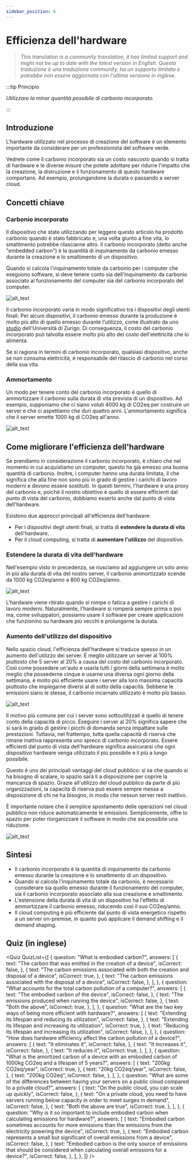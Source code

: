 ```yaml
---
sidebar_position: 6
---
```



# Efficienza dell'hardware
> *This translation is a community translation, it has limited support and might not be up to date with the latest version in English.*
> *Questa traduzione è una traduzione community, ha un supporto limitato e potrebbe non essere aggiornata con l'ultima versione in inglese.*

:::tip Principio

_Utilizzare la minor quantità possibile di carbonio incorporato._

:::

## Introduzione

L'hardware utilizzato nel processo di creazione del software è un elemento importante da considerare per un professionista del software verde.

Vedrete come il carbonio incorporato sia un costo nascosto quando si tratta di hardware e le diverse misure che potete adottare per ridurre l'impatto che la creazione, la distruzione e il funzionamento di questo hardware comportano. Ad esempio, prolungandone la durata o passando a server cloud.

## Concetti chiave

### Carbonio incorporato

Il dispositivo che state utilizzando per leggere questo articolo ha prodotto carbonio quando è stato fabbricato e, una volta giunto a fine vita, lo smaltimento potrebbe rilasciarne altro. Il carbonio incorporato (detto anche "embedded carbon") è la quantità di inquinamento da carbonio emesso durante la creazione e lo smaltimento di un dispositivo.

Quando si calcola l'inquinamento totale da carbonio per i computer che eseguono software, si deve tenere conto sia dell'inquinamento da carbonio associato al funzionamento del computer sia del carbonio incorporato del computer.

![alt_text](./images/17_carbonio_incorporato.png "image_tooltip")

Il carbonio incorporato varia in modo significativo tra i dispositivi degli utenti finali. Per alcuni dispositivi, il carbonio emesso durante la produzione è molto più alto di quello emesso durante l'utilizzo, come illustrato da uno [studio](https://www.ifi.uzh.ch/dam/jcr:fa4e956e-7a53-4038-98a5-00e09e2f4303/Study_Digitalization_Climate_Protection_Summary_Oct2017.pdf) dell'Università di Zurigo. Di conseguenza, il costo del carbonio incorporato può talvolta essere molto più alto del costo dell'elettricità che lo alimenta.

Se si ragiona in termini di carbonio incorporato, qualsiasi dispositivo, anche se non consuma elettricità, è responsabile del rilascio di carbonio nel corso della sua vita.

### Ammortamento

Un modo per tenere conto del carbonio incorporato è quello di ammortizzare il carbonio sulla durata di vita prevista di un dispositivo. Ad esempio, supponiamo che ci siano voluti 4000 kg di CO2eq per costruire un server e che ci aspettiamo che duri quattro anni. L'ammortamento significa che il server emette 1000 kg di CO2eq all'anno.

![alt_text](./images/18_ammortamento.png "image_tooltip")

## Come migliorare l'efficienza dell'hardware

Se prendiamo in considerazione il carbonio incorporato, è chiaro che nel momento in cui acquistiamo un computer, questo ha già emesso una buona quantità di carbonio. Inoltre, i computer hanno una durata limitata, il che significa che alla fine non sono più in grado di gestire i carichi di lavoro moderni e devono essere sostituiti. In questi termini, l'hardware è una proxy del carbonio e, poiché il nostro obiettivo è quello di essere efficienti dal punto di vista del carbonio, dobbiamo esserlo anche dal punto di vista dell'hardware.

Esistono due approcci principali all'efficienza dell'hardware:

- Per i dispositivi degli utenti finali, si tratta di **estendere la durata di vita** dell'hardware.
- Per il cloud computing, si tratta di **aumentare l'utilizzo** del dispositivo.

### Estendere la durata di vita dell'hardware

Nell'esempio visto in precedenza, se riusciamo ad aggiungere un solo anno in più alla durata di vita del nostro server, il carbonio ammortizzato scende da 1000 kg CO2eq/anno a 800 kg CO2eq/anno.

![alt_text](./images/19_vita_utile.png "image_tooltip")

L'hardware viene ritirato quando si rompe o fatica a gestire i carichi di lavoro moderni. Naturalmente, l'hardware si romperà sempre prima o poi ma, come sviluppatori, possiamo usare il software per creare applicazioni che funzionino su hardware più vecchi e prolungarne la durata.

### Aumento dell'utilizzo del dispositivo

Nello spazio cloud, l'efficienza dell'hardware si traduce spesso in un aumento dell'utilizzo dei server. È meglio utilizzare un server al 100% piuttosto che 5 server al 20% a causa del costo del carbonio incorporato. Così come possedere un'auto e usarla tutti i giorni della settimana è molto meglio che possederne cinque e usarne una diversa ogni giorno della settimana, è molto più efficiente usare i server alla loro massima capacità piuttosto che impiegarne diversi al di sotto della capacità. Sebbene le emissioni siano le stesse, il carbonio incarnato utilizzato è molto più basso.

![alt_text](./images/20_aumento_dell_utilizzo.png "image_tooltip")

Il motivo più comune per cui i server sono sottoutilizzati è quello di tenere conto della capacità di picco. Eseguire i server al 20% significa sapere che si sarà in grado di gestire i picchi di domanda senza impattare sulle prestazioni. Tuttavia, nel frattempo, tutta quella capacità di riserva che rimane inattiva rappresenta uno spreco di carbonio incorporato. Essere efficienti dal punto di vista dell'hardware significa assicurarsi che ogni dispositivo hardware venga utilizzato il più possibile e il più a lungo possibile.

Questo è uno dei principali vantaggi del cloud pubblico: si sa che quando si ha bisogno di scalare, lo spazio sarà lì a disposizione per coprire la mancanza di spazio. Grazie all'utilizzo del cloud pubblico da parte di più organizzazioni, la capacità di riserva può essere sempre messa a disposizione di chi ne ha bisogno, in modo che nessun server resti inattivo.

È importante notare che il semplice spostamento delle operazioni nel cloud pubblico non riduce automaticamente le emissioni. Semplicemente, offre lo spazio per poter riorganizzare il software in modo che sia possibile una riduzione.

![alt_text](./images/21_private_vs_public_cloud.png "image_tooltip")

## Sintesi

- Il carbonio incorporato è la quantità di inquinamento da carbonio emesso durante la creazione e lo smaltimento di un dispositivo.
- Quando si calcola l'inquinamento totale da carbonio, è necessario considerare sia quello emesso durante il funzionamento del computer, sia il carbonio incorporato associato alla sua creazione e smaltimento.
- L'estensione della durata di vita di un dispositivo ha l'effetto di ammortizzare il carbonio emesso, riducendo così il suo CO2eq/anno.
- Il cloud computing è più efficiente dal punto di vista energetico rispetto a un server on-premise, in quanto può applicare il demand shifting e il demand shaping.

## Quiz (in inglese)

<Quiz
  QuizList={[
    {
      question: "What is embodied carbon?",
      answers: [
        {
          text: "The carbon that was emitted in the creation of a device",
          isCorrect: false,
        },
        {
          text: "The carbon emissions associated with both the creation and disposal of a device",
          isCorrect: true,
        },
        {
          text: "The carbon emissions associated with the disposal of a device",
          isCorrect: false,
        },
      ],
    },
    {
      question: "What accounts for the total carbon pollution of a computer?",
      answers: [
        {
          text: "The embodied carbon of the device",
          isCorrect: false,
        },
        {
          text: "The emissions produced when running the device",
          isCorrect: false,
        },
        {
          text: "Both the above",
          isCorrect: true,
        },
      ],
    },
    {
      question:
        "What are the two key ways of being more efficient with hardware?",
      answers: [
        {
          text: "Extending its lifespan and reducing its utilization",
          isCorrect: false,
        },
        {
          text: "Extending its lifespan and increasing its utilization",
          isCorrect: true,
        },
        {
          text: "Reducing its lifespan and increasing its utilization",
          isCorrect: false,
        },
      ],
    },
    {
      question:
        "How does hardware efficiency affect the carbon pollution of a device?",
      answers: [
        {
          text: "It eliminates it",
          isCorrect: false,
        },
        {
          text: "It increases it",
          isCorrect: false,
        },
        {
          text: "It reduces it",
          isCorrect: true,
        },
      ],
    },
    {
      question:
        "What is the amortized carbon of a device with an embodied carbon of 1000kg CO2eq and a lifespan of 5 years?",
      answers: [
        {
          text: "200kg CO2eq/year",
          isCorrect: true,
        },
        {
          text: "20kg CO2eq/year",
          isCorrect: false,
        },
        {
          text: "200kg CO2eq",
          isCorrect: false,
        },
      ],
    },
    {
      question:
        "What are some of the differences between having your servers on a public cloud compared to a private cloud?",
      answers: [
        {
          text: "On the public cloud, you can scale up quickly",
          isCorrect: false,
        },
        {
          text: "On a private cloud, you need to have servers running below capacity in order to meet surges in demand",
          isCorrect: false,
        },
        {
          text: "Both the above are true",
          isCorrect: true,
        },
      ],
    },
    {
      question:
        "Why is it so important to include embodied carbon when calculating emissions for hardware?",
      answers: [
        {
          text: "Embodied carbon sometimes accounts for more emissions than the emissions from the electricity powering the device",
          isCorrect: true,
        },
        {
          text: "Embodied carbon represents a small but significant  of overall emissions from a device",
          isCorrect: false,
        },
        {
          text: "Embodied carbon is the only source of emissions that should be considered when calculating overall emissions for a device?",
          isCorrect: false,
        },
      ],
    },
  ]}
/>
